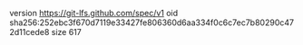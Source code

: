 version https://git-lfs.github.com/spec/v1
oid sha256:252ebc3f670d7119e33427fe806360d6aa334f0c6c7ec7b80290c472d11cede8
size 617
